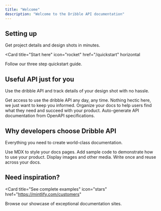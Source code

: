 ```yaml
---
title: "Welcome"
description: "Welcome to the Dribble API documentation"
---
```


## Setting up

Get project details and design shots in minutes.

<Card
  title="Start here"
  icon="rocket"
  href="/quickstart"
  horizontal
>
  Follow our three step quickstart guide.
</Card>

## Useful API just for you

Use the dribble API and track details of your design shot with no hassle. 

<Columns cols={2}>
  <Card
    title="Get authentication"
    icon="pen-to-square"
    href="/development"
  >
    Get access to use the dribble API any day, any time.
  </Card>
  <Card
    title="Check our Terms & Conditions"
    icon="palette"
    href="/essentials/settings"
  >
    Nothing hectic here, we just want to keep you informed.
  </Card>
    <Card
    title="Set up navigation"
    icon="map"
    href="/essentials/navigation"
  >
    Organize your docs to help users find what they need and succeed with your product.
  </Card>
  <Card
    title="API documentation"
    icon="terminal"
    href="/api-reference/introduction"
  >
    Auto-generate API documentation from OpenAPI specifications.
  </Card>
</Columns>

## Why developers choose Dribble API

Everything you need to create world-class documentation.

<Columns cols={1}>
  <Card
    title="Easy authentication"
    icon="pen-fancy"
    href="/essentials/markdown"
  >
    Use MDX to style your docs pages.
  </Card>
  <Card
    title="Get started seamlessly"
    icon="code"
    href="/essentials/code"
  >
    Add sample code to demonstrate how to use your product.
  </Card>
  <Card
    title="Scalable"
    icon="image"
    href="/essentials/images"
  >
    Display images and other media.
  </Card>
  <Card
    title="Reusable snippets"
    icon="recycle"
    href="/essentials/reusable-snippets"
  >
    Write once and reuse across your docs.
  </Card>
</Columns>

## Need inspiration?

<Card
  title="See complete examples"
  icon="stars"
  href="https://mintlify.com/customers"
>
  Browse our showcase of exceptional documentation sites.
</Card>
